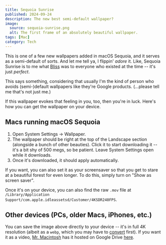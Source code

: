```yaml
---
title: Sequoia Sunrise
published: 2024-09-24
description: The new best semi-default wallpaper?
image:
  source: sequoia-sunrise.png
  alt: The first frame of an absolutely beautiful wallpaper.
tags: [Mac]
category: Tech
---
```


This is one of a few new wallpapers added in macOS Sequoia, and it serves as a
semi-default of sorts. And let me tell ya, I flippin' _adore_ it. Like, Sequoia
Sunrise is to me what [Bliss] was to everyone who existed at the time -- it's
just _perfect_.

This says something, considering that usually I'm the kind of person who avoids
<nobr>(semi-)default</nobr> wallpapers like they're Google products. (...please
tell me that's not just me.)

If this wallpaper evokes that feeling in you, too, then you're in luck. Here's
how you can get the wallpaper on your device.

[Bliss]: https://wikipedia.org/wiki/Bliss_(photograph)

## Macs running macOS Sequoia

1. Open System Settings &rarr; Wallpaper.
2. The wallpaper should be right at the top of the Landscape section (alongside
   a bunch of other beauties). Click it to start downloading it -- it's a bit
   shy of 500 megs, so be patient. Leave System Settings open while it
   downloads.
3. Once it's downloaded, it should apply automatically.

<Callout type="tip">
If you want, you can also set it as your screensaver so that you get to stare at
a beautiful forest for even longer. To do this, simply turn on "Show as screen
saver".
</Callout>

Once it's on your device, you can also find the raw `.mov` file at
`/Library/Application Support/com.apple.idleassetsd/Customer/4KSDR240FPS`.

[convert]: https://cloudconvert.com/webp-to-png

## Other devices (PCs, older Macs, iPhones, etc.)

You can save the image above directly to your device -- it's in full 4K
resolution (albeit as a `webp`, which you may have to [convert] first). If you
want it as a video, [Mr. Macintosh] has it hosted on Google Drive
[here][wallpaper].

[Mr. Macintosh]: https://mrmacintosh.com/download-the-new-macos-sequoia-wallpaper-desktop-pictures-5k/
[wallpaper]: https://drive.google.com/file/d/1qZg0jWnUwHKaB4F2xFzfBqFHEKgXeFoT/edit
